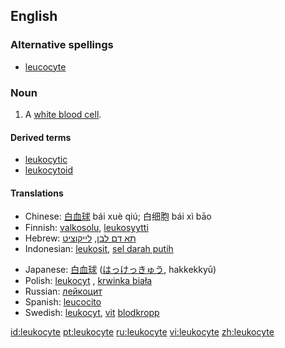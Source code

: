 ==English==

===Alternative spellings===
* [[leucocyte]]

===Noun===
{{en-noun}}

# {{context|cytology|immunology}} A [[white blood cell]].

====Derived terms====
*[[leukocytic]]
*[[leukocytoid]]

====Translations====
{{trans-top|a white blood cell}}
*Chinese:  [[白血球]] bái xuè qiú; 白细胞 bái xì bāo
*Finnish: [[valkosolu]], [[leukosyytti]]
*Hebrew: [[תא דם לבן]], [[לייקוציט]]
*Indonesian: [[leukosit]], [[sel darah putih]]
{{trans-mid}}
*Japanese: [[白血球]] ([[はっけっきゅう]], hakkekkyū)
*Polish: [[leukocyt]] {{m}}, [[krwinka biała]] {{f}}
*Russian: [[лейкоцит]]
*Spanish: [[leucocito]]
*Swedish: [[leukocyt]], [[vit]] [[blodkropp]]
{{trans-bottom}}

[[id:leukocyte]]
[[pt:leukocyte]]
[[ru:leukocyte]]
[[vi:leukocyte]]
[[zh:leukocyte]]
